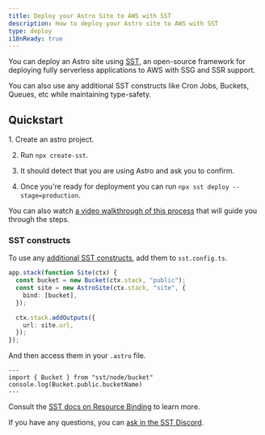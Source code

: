 ```yaml
---
title: Deploy your Astro Site to AWS with SST
description: How to deploy your Astro site to AWS with SST
type: deploy
i18nReady: true
---
```


You can deploy an Astro site using [SST](https://sst.dev), an open-source framework for deploying fully serverless applications to AWS with SSG and SSR support.

You can also use any additional SST constructs like Cron Jobs, Buckets, Queues, etc while maintaining type-safety.

## Quickstart

<Steps>
1. Create an astro project.

2. Run `npx create-sst`.

3. It should detect that you are using Astro and ask you to confirm.

4. Once you're ready for deployment you can run `npx sst deploy --stage=production`.
</Steps>

You can also watch [a video walkthrough of this process](https://www.youtube.com/watch?v=AFP3ZHxO7Gg) that will guide you through the steps.

### SST constructs

To use any [additional SST constructs](https://docs.sst.dev/), add them to `sst.config.ts`. 

```ts {2} {4} title="sst.config.ts"
app.stack(function Site(ctx) {
  const bucket = new Bucket(ctx.stack, "public");
  const site = new AstroSite(ctx.stack, "site", {
    bind: [bucket],
  });

  ctx.stack.addOutputs({
    url: site.url,
  });
});
```

And then access them in your `.astro` file.

```astro
---
import { Bucket } from "sst/node/bucket"
console.log(Bucket.public.bucketName)
---
```

Consult the [SST docs on Resource Binding](https://docs.sst.dev/resource-binding) to learn more.

If you have any questions, you can [ask in the SST Discord](https://discord.gg/sst).

